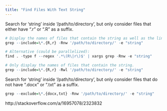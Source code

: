 ```yaml
---
title: "Find Files With Text String"
---
```


Search for 'string' inside '/path/to/directory', but only consider files that either have ".r" or ".R" as a suffix. 
```r
# Display the names of files that contain the string as well as the lines of string matches inside those files.
grep --include=\*.{R,r} -Rnw '/path/to/directory/' -e "string"

# Alternative (could be parallelized):
find . -type f --regex '.*\(R\|r\)$' | xargs grep -Rnw -e "string"

# Only display the names of files that contain the string.
grep --include=\*.{R,r} -Rwl '/path/to/directory/' -e "string"
```

Search for 'string' inside '/path/to/directory', but only consider files that do not have ".docx" or ".txt" as a suffix. 
```r
grep --exclude=\*.{docx,txt} -Rnw '/path/to/directory/' -e "string"
```

http://stackoverflow.com/a/16957078/2323832